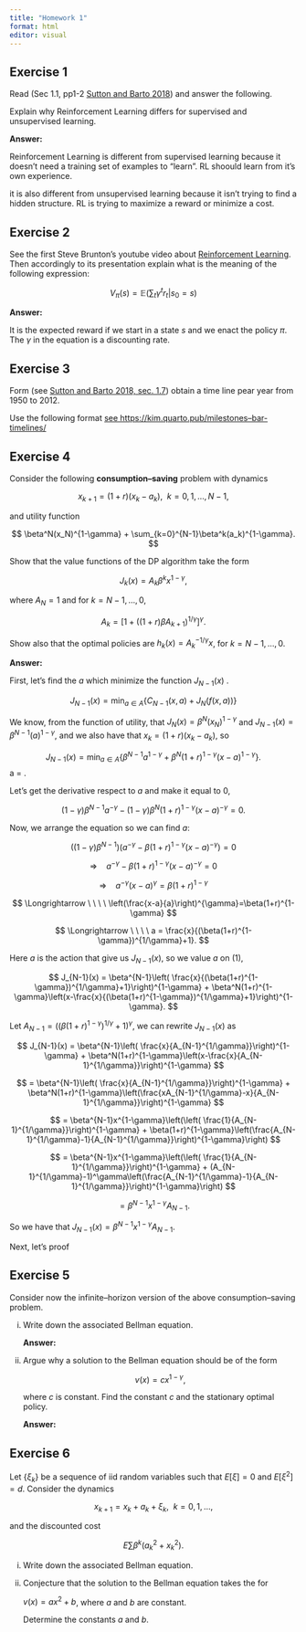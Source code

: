 ```yaml
---
title: "Homework 1"
format: html
editor: visual
---
```


## Exercise 1

Read (Sec 1.1, pp1-2 [Sutton and Barto 2018](https://sauldiazinfante.github.io/RL-Course-2024-2/references.html#ref-Sutton2018)) and answer the following.

Explain why Reinforcement Learning differs for supervised and unsupervised learning.

**Answer:**

Reinforcement Learning is different from supervised learning because it doesn't need a training set of examples to "learn". RL shoould learn from it's own experience.

it is also different from unsupervised learning because it isn't trying to find a hidden structure. RL is trying to maximize a reward or minimize a cost.

## Exercise 2

See the first Steve Brunton's youtube video about [Reinforcement Learning](https://www.youtube.com/watch?v=0MNVhXEX9to&list=PLMrJAkhIeNNQe1JXNvaFvURxGY4gE9k74). Then accordingly to its presentation explain what is the meaning of the following expression:

$$
V_\pi (s) = \mathbb{E}\left(\sum_t \gamma^t r_t | s_0 = s\right)
$$

**Answer:**

It is the expected reward if we start in a state $s$ and we enact the policy $\pi$. The $\gamma$ in the equation is a discounting rate.

## Exercise 3

Form (see [Sutton and Barto 2018, sec. 1.7](https://sauldiazinfante.github.io/RL-Course-2024-2/references.html#ref-Sutton2018)) obtain a time line pear year from 1950 to 2012.

Use the following format [see https://kim.quarto.pub/milestones–bar-timelines/](https://kim.quarto.pub/milestones--bar-timelines/)

## Exercise 4

Consider the following **consumption–saving** problem with dynamics

$$
x_{k+1} = (1+r)(x_k-a_k), \ \ k=0,1,\dots , N-1,
$$

and utility function

$$
\beta^N(x_N)^{1-\gamma} + \sum_{k=0}^{N-1}\beta^k(a_k)^{1-\gamma}.
$$

Show that the value functions of the DP algorithm take the form

$$
J_k(x)=A_k\beta^kx^{1-\gamma},
$$

where $A_N =1$ and for $k =N-1,\dots,0,$

$$
A_k =[1+((1+r)\beta A_{k+1})^{1/\gamma}]^\gamma.
$$

Show also that the optimal policies are $h_k(x) = A_k^{-1/\gamma}x$, for $k =N-1,\dots,0$.

**Answer:**

First, let's find the $a$ which minimize the function $J_{N-1}(x)$ .

$$
J_{N-1}(x) = \min_{a\in A}\{ C_{N-1}(x,a) + J_N(f(x,a)) \}
$$

We know, from the function of utility, that $J_N(x) = \beta^{N} (x_N)^{1-\gamma}$ and $J_{N-1}(x) = \beta^{N-1} (a)^{1-\gamma}$, and we also have that $x_{k} = (1+r)(x_k-a_k)$, so

$$
J_{N-1}(x) = \min_{a\in A}\{ \beta^{N-1}a^{1-\gamma} + \beta^N(1+r)^{1-\gamma}(x-a)^{1-\gamma}\}.                  \tag{1}
$$a = \frac{x}{(\beta(1+r)^{1-\gamma})^{1/\gamma}+1}.

Let's get the derivative respect to $a$ and make it equal to 0,

$$
(1-\gamma)\beta^{N-1}a^{-\gamma}-(1-\gamma)\beta^N(1+r)^{1-\gamma}(x-a)^{-\gamma} =0.
$$

Now, we arrange the equation so we can find $a$:

$$
\left( (1-\gamma)\beta^{N-1} \right)\left( a^{-\gamma}-\beta(1+r)^{1-\gamma}(x-a)^{-\gamma}\right) =0
$$

$$
\Longrightarrow \ \ \ \ a^{-\gamma}-\beta(1+r)^{1-\gamma}(x-a)^{-\gamma} =0
$$

$$
\Longrightarrow \ \ \ \ a^{-\gamma}(x-a)^{\gamma} =\beta(1+r)^{1-\gamma}
$$

$$
\Longrightarrow \ \ \ \ \left(\frac{x-a}{a}\right)^{\gamma}=\beta(1+r)^{1-\gamma}
$$

$$
\Longrightarrow \ \ \ \ a = \frac{x}{(\beta(1+r)^{1-\gamma})^{1/\gamma}+1}.
$$

Here $a$ is the action that give us $J_{N-1}(x)$, so we value $a$ on $(1)$,

$$
J_{N-1}(x) =  \beta^{N-1}\left( \frac{x}{(\beta(1+r)^{1-\gamma})^{1/\gamma}+1}\right)^{1-\gamma} + \beta^N(1+r)^{1-\gamma}\left(x-\frac{x}{(\beta(1+r)^{1-\gamma})^{1/\gamma}+1}\right)^{1-\gamma}.
$$

Let $A_{N-1}= ((\beta(1+r)^{1-\gamma})^{1/\gamma}+1)^\gamma$, we can rewrite $J_{N-1}(x)$ as

$$
J_{N-1}(x) =  \beta^{N-1}\left( \frac{x}{A_{N-1}^{1/\gamma}}\right)^{1-\gamma} + \beta^N(1+r)^{1-\gamma}\left(x-\frac{x}{A_{N-1}^{1/\gamma}}\right)^{1-\gamma}
$$

$$
 =  \beta^{N-1}\left( \frac{x}{A_{N-1}^{1/\gamma}}\right)^{1-\gamma} + \beta^N(1+r)^{1-\gamma}\left(\frac{xA_{N-1}^{1/\gamma}-x}{A_{N-1}^{1/\gamma}}\right)^{1-\gamma}
$$

$$
 =  \beta^{N-1}x^{1-\gamma}\left(\left( \frac{1}{A_{N-1}^{1/\gamma}}\right)^{1-\gamma} + \beta(1+r)^{1-\gamma}\left(\frac{A_{N-1}^{1/\gamma}-1}{A_{N-1}^{1/\gamma}}\right)^{1-\gamma}\right)
$$

$$
 =  \beta^{N-1}x^{1-\gamma}\left(\left( \frac{1}{A_{N-1}^{1/\gamma}}\right)^{1-\gamma} + (A_{N-1}^{1/\gamma}-1)^\gamma\left(\frac{A_{N-1}^{1/\gamma}-1}{A_{N-1}^{1/\gamma}}\right)^{1-\gamma}\right)
$$

$$
= \beta^{N-1}x^{1-\gamma}A_{N-1}.
$$

So we have that $J_{N-1}(x) = \beta^{N-1}x^{1-\gamma}A_{N-1}$.

Next, let's proof

## Exercise 5

Consider now the infinite–horizon version of the above consumption–saving problem.

i.  Write down the associated Bellman equation.

    **Answer:**

ii. Argue why a solution to the Bellman equation should be of the form

    $$
    v(x)=cx^{1-\gamma},
    $$

    where $c$ is constant. Find the constant $c$ and the stationary optimal policy.

    **Answer:**

## Exercise 6

Let $\{ \xi_k \}$ be a sequence of iid random variables such that $E[\xi]=0$ and $E[\xi^2]=d$. Consider the dynamics

$$
x_{k+1}=x_k+a_k+\xi_k, \ \ k=0,1,\dots,
$$

and the discounted cost

$$
E\sum \beta^k(a_k^2+x_k^2).
$$

i.  Write down the associated Bellman equation.

ii. Conjecture that the solution to the Bellman equation takes the for

    $v(x) =ax^2+b$, where $a$ and $b$ are constant.

    Determine the constants $a$ and $b$.
